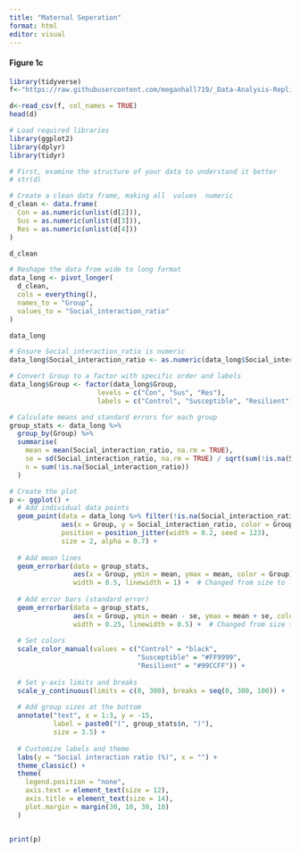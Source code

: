```yaml
---
title: "Maternal Seperation"
format: html
editor: visual
---
```


#### Figure 1c 

```r
library(tidyverse)
f<-"https://raw.githubusercontent.com/meganhall719/_Data-Analysis-Replication_/refs/heads/main/Data/Figure%201C.csv"

d<-read_csv(f, col_names = TRUE)
head(d)
```


```r
# Load required libraries
library(ggplot2)
library(dplyr)
library(tidyr)

# First, examine the structure of your data to understand it better
# str(d)

# Create a clean data frame, making all  values  numeric
d_clean <- data.frame(
  Con = as.numeric(unlist(d[2])),  
  Sus = as.numeric(unlist(d[3])),
  Res = as.numeric(unlist(d[4]))
)

d_clean

```

```r

# Reshape the data from wide to long format
data_long <- pivot_longer(
  d_clean,
  cols = everything(),
  names_to = "Group",
  values_to = "Social_interaction_ratio"
)

data_long
```

```r
# Ensure Social_interaction_ratio is numeric
data_long$Social_interaction_ratio <- as.numeric(data_long$Social_interaction_ratio)

# Convert Group to a factor with specific order and labels
data_long$Group <- factor(data_long$Group, 
                      levels = c("Con", "Sus", "Res"),
                      labels = c("Control", "Susceptible", "Resilient"))

# Calculate means and standard errors for each group
group_stats <- data_long %>%
  group_by(Group) %>%
  summarise(
    mean = mean(Social_interaction_ratio, na.rm = TRUE),
    se = sd(Social_interaction_ratio, na.rm = TRUE) / sqrt(sum(!is.na(Social_interaction_ratio))),
    n = sum(!is.na(Social_interaction_ratio))
  )

# Create the plot
p <- ggplot() +
  # Add individual data points
  geom_point(data = data_long %>% filter(!is.na(Social_interaction_ratio)), 
             aes(x = Group, y = Social_interaction_ratio, color = Group),
             position = position_jitter(width = 0.2, seed = 123),
             size = 2, alpha = 0.7) +
  
  # Add mean lines
  geom_errorbar(data = group_stats,
                aes(x = Group, ymin = mean, ymax = mean, color = Group),
                width = 0.5, linewidth = 1) +  # Changed from size to linewidth
  
  # Add error bars (standard error)
  geom_errorbar(data = group_stats,
                aes(x = Group, ymin = mean - se, ymax = mean + se, color = Group),
                width = 0.25, linewidth = 0.5) +  # Changed from size to linewidth
  
  # Set colors
  scale_color_manual(values = c("Control" = "black", 
                                "Susceptible" = "#FF9999", 
                                "Resilient" = "#99CCFF")) +
  
  # Set y-axis limits and breaks
  scale_y_continuous(limits = c(0, 300), breaks = seq(0, 300, 100)) +
  
  # Add group sizes at the bottom
  annotate("text", x = 1:3, y = -15, 
           label = paste0("(", group_stats$n, ")"),
           size = 3.5) +
  
  # Customize labels and theme
  labs(y = "Social interaction ratio (%)", x = "") +
  theme_classic() +
  theme(
    legend.position = "none",
    axis.text = element_text(size = 12),
    axis.title = element_text(size = 14),
    plot.margin = margin(30, 10, 30, 10)
  )


print(p)


```

